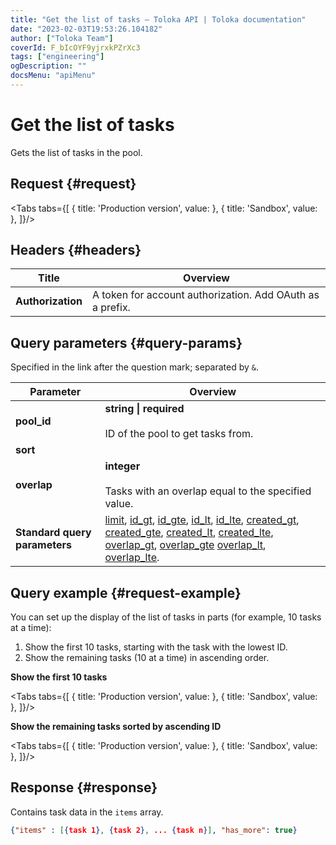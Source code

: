 ```yaml
---
title: "Get the list of tasks — Toloka API | Toloka documentation"
date: "2023-02-03T19:53:26.104182"
author: ["Toloka Team"]
coverId: F_bIcOYF9yjrxkPZrXc3
tags: ["engineering"]
ogDescription: ""
docsMenu: "apiMenu"
---
```



# Get the list of tasks

<Announce/>

Gets the list of tasks in the pool.

## Request {#request}

<Tabs tabs={[
  { title: 'Production version', value: <GetTasksListList1/> },
  { title: 'Sandbox', value: <GetTasksListList2/> },
]}/>

## Headers {#headers}

Title | Overview
----- | -----
**Authorization** | A token for account authorization. Add OAuth as a prefix.

## Query parameters {#query-params}

Specified in the link after the question mark; separated by `&`.

Parameter | Overview
----- | -----
**pool_id** | **string \| required**<br/><br/>ID of the pool to get tasks from.
**sort** | <GetTasksListTable1/>
**overlap** | **integer**<br/><br/>Tasks with an overlap equal to the specified value.
**Standard query parameters** | [limit](./standard-query-parameters#limit), [id_gt](./standard-query-parameters#id_gt), [id_gte](./standard-query-parameters#id_gte), [id_lt](./standard-query-parameters#id_lt), [id_lte](./standard-query-parameters#id_lte), [created_gt](./standard-query-parameters#created_gt), [created_gte](./standard-query-parameters#created_gte), [created_lt](./standard-query-parameters#created_lt), [created_lte](./standard-query-parameters#created_lte), [overlap_gt](./standard-query-parameters#overlap_gt), [overlap_gte](./standard-query-parameters#overlap_gte) [overlap_lt](./standard-query-parameters#overlap_lt), [overlap_lte](./standard-query-parameters#overlap_lte).

## Query example {#request-example}

You can set up the display of the list of tasks in parts (for example, 10 tasks at a time):

1. Show the first 10 tasks, starting with the task with the lowest ID.
1. Show the remaining tasks (10 at a time) in ascending order.

**Show the first 10 tasks**

<Tabs tabs={[
  { title: 'Production version', value: <GetTasksListList3/> },
  { title: 'Sandbox', value: <GetTasksListList4/> },
]}/>

**Show the remaining tasks sorted by ascending ID**

<Tabs tabs={[
  { title: 'Production version', value: <GetTasksListList5/> },
  { title: 'Sandbox', value: <GetTasksListList6/> },
]}/>

## Response {#response}

Contains task data in the `items` array.

```json
{"items" : [{task 1}, {task 2}, ... {task n}], "has_more": true}
```
